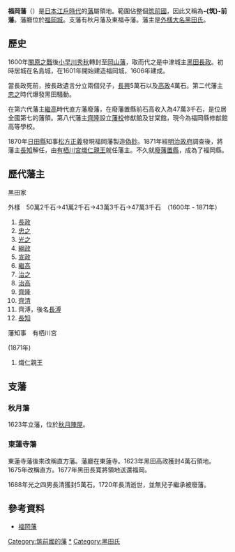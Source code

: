 {{Location map |Japan
|label=福岡藩<br>外様<br>47萬3千石
|lat_deg=33|lat_min=35|lat_sec=3.77
|lon_deg=130|lon_min=22|lon_sec=59.17
|position=right
|width=250
|caption=福岡藩的位置
|mark=Japanese Crest Koku Mochi.svg
|marksize=10
}}
'''福岡藩'''（{{jpn|j=福岡藩|hg=ふくおかはん|rm=Fukuoka han|f=y}}）是[[日本|日本]][[江戶時代|江戶時代]]的[[藩_(日本)|藩]]屬領地。範圍佔整個[[筑前國|筑前國]]，因此又稱為'''-{筑}-前藩'''。藩廳位於[[福岡城|福岡城]]。支藩有秋月藩及東福寺藩。藩主是[[外樣大名|外樣大名]][[黑田氏|黑田氏]]。

==歷史==
1600年[[關原之戰|關原之戰]]後[[小早川秀秋|小早川秀秋]]轉封至[[岡山藩|岡山藩]]，取而代之是中津城主[[黑田長政|黑田長政]]。初時居城在名島城，在1601年開始建造福岡城，1606年建成。

當長政死前，按長政遺言分立兩個兒子，[[黑田長興|長興]]5萬石以及[[黑田高政|高政]]4萬石。第二代藩主[[黑田忠之|忠之]]時代爆發黑田騷動。

在第六代藩主[[黑田繼高|繼高]]時代直方藩廢藩，在廢藩置縣前石高收入為47萬3千石，是位居全國第七的藩領。第八代藩主[[黑田齊隆|齊隆]]設立[[藩校|藩校]]修猷館及甘棠館，現今為福岡縣修猷館高等學校。

1870年[[日田縣|日田縣]]知事[[松方正義|松方正義]]發現福岡藩製造[[偽鈔|偽鈔]]。1871年經[[明治政府|明治政府]]調查後，將藩主[[黑田長知|長知]]解任，由[[有栖川宮熾仁親王|有栖川宮熾仁親王]]就任藩主。不久就[[廢藩置縣|廢藩置縣]]，成為了福岡縣。

==歷代藩主==
;黑田家
外樣　50萬2千石→41萬2千石→43萬3千石→47萬3千石　（1600年 - 1871年）
#[[黑田長政|長政]]
#[[黑田忠之|忠之]]
#[[黑田光之|光之]]
#[[黑田綱政|綱政]]
#[[黑田宣政|宣政]]
#[[黑田繼高|繼高]]
#[[黑田治之|治之]]
#[[黑田治高|治高]]
#[[黑田齊隆|齊隆]]
#[[黑田齊清|齊清]]
#齊溥，後名[[黑田長溥|長溥]]
#[[黒田長知|長知]]
;藩知事　有栖川宮
(1871年)
#熾仁親王

==支藩==
===秋月藩===
1623年立藩，位於[[秋月陣屋|秋月陣屋]]。

===東蓮寺藩===
東蓮寺藩後來改稱直方藩。藩廳在東蓮寺。1623年黑田高政獲封4萬石領地。1675年改稱直方。1677年黑田長寛將領地送還福岡。

1688年光之四男長清獲封5萬石。1720年長清逝世，並無兒子繼承被廢藩。

==參考資料==
*[http://www.asahi-net.or.jp/~me4k-skri/han/kyushu/fukuoka.html 福岡藩]

{{江戶時代的藩}}

{{DEFAULTSORT:Fukuoka-han}}

[[Category:筑前國的藩|Category:筑前國的藩]]
[[Category:福岡藩|*]]
[[Category:黑田氏|Category:黑田氏]]